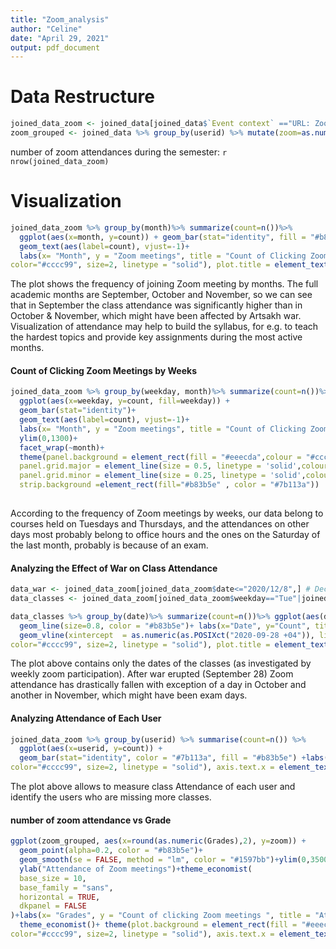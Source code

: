 ```yaml
---
title: "Zoom_analysis"
author: "Celine"
date: "April 29, 2021"
output: pdf_document
---
```


# Data Restructure

```r
joined_data_zoom <- joined_data[joined_data$`Event context` =="URL: Zoom link",]
zoom_grouped <- joined_data %>% group_by(userid) %>% mutate(zoom=as.numeric(n()))
```

number of zoom attendances during the semester: `r nrow(joined_data_zoom)`

# Visualization 

```r
joined_data_zoom %>% group_by(month)%>% summarize(count=n())%>% 
  ggplot(aes(x=month, y=count)) + geom_bar(stat="identity", fill = "#b83b5e", color = "#7b113a", size = 2)+ 
  geom_text(aes(label=count), vjust=-1)+
  labs(x= "Month", y = "Zoom meetings", title = "Count of Clicking Zoom Meetings by Month") +theme_economist()+ theme(plot.background = element_rect(fill = "#eeecda",
color="#cccc99", size=2, linetype = "solid"), plot.title = element_text(vjust = 4, hjust =0.5))
```

The plot shows the frequency of joining Zoom meeting by months. The full academic months are September, October and November, so we can see that in September the class attendance was significantly higher than in October & November, which might have been affected by Artsakh war. Visualization of attendance may help to build the syllabus, for e.g. to teach the hardest topics and provide key assignments during the most active months.

#### Count of Clicking Zoom Meetings by Weeks




```r
joined_data_zoom %>% group_by(weekday, month)%>% summarize(count=n())%>% 
  ggplot(aes(x=weekday, y=count, fill=weekday)) + 
  geom_bar(stat="identity")+
  geom_text(aes(label=count), vjust=-1)+
  labs(x= "Month", y = "Zoom meetings", title = "Count of Clicking Zoom Meetings by Weeks")+
  ylim(0,1300)+
  facet_wrap(~month)+ 
  theme(panel.background = element_rect(fill = "#eeecda",colour = "#cccc99",size = 0.5, linetype = "solid"),
  panel.grid.major = element_line(size = 0.5, linetype = 'solid',colour = "white"), 
  panel.grid.minor = element_line(size = 0.25, linetype = 'solid',colour = "white"),
  strip.background =element_rect(fill="#b83b5e" , color = "#7b113a"))
  
```

According to the frequency of Zoom meetings by weeks, our data belong to courses held on Tuesdays and Thursdays, and the attendances on other days most probably belong to office hours and the ones on the Saturday of the last month, probably is because of an exam.


#### Analyzing the Effect of War on Class Attendance

```r
data_war <- joined_data_zoom[joined_data_zoom$date<="2020/12/8",] # Dec 8 was last day of classes
data_classes <- joined_data_zoom[joined_data_zoom$weekday=="Tue"|joined_data_zoom$weekday=="Thu",]
```


```r
data_classes %>% group_by(date)%>% summarize(count=n())%>% ggplot(aes(date,count)) +
  geom_line(size=0.8, color = "#b83b5e")+ labs(x="Date", y="Count", title="The Effect of Artsakh War on Class Attendance")+ 
  geom_vline(xintercept  = as.numeric(as.POSIXct("2020-09-28 +04")), linetype= 5, color= "red")+theme_economist()+ theme(plot.background = element_rect(fill = "#eeecda",
color="#cccc99", size=2, linetype = "solid"), plot.title = element_text(vjust = 3, hjust =0.5))
```

The plot above contains only the dates of the classes (as investigated by weekly zoom participation). After war erupted (September 28) Zoom attendance has drastically fallen with exception of a day in October and another in November, which might have been exam days.



#### Analyzing Attendance of Each User

```r
joined_data_zoom %>% group_by(userid) %>% summarise(count=n()) %>% 
  ggplot(aes(x=userid, y=count)) + 
  geom_bar(stat="identity", color = "#7b113a", fill = "#b83b5e") +labs(x= "User ID", y = "Count of clicking Zoom meetings ", title = "Attendance to Classes of Each User",vjust=-1)+theme_economist()+ theme(plot.background = element_rect(fill = "#eeecda",
color="#cccc99", size=2, linetype = "solid"), axis.text.x = element_text(angle = 90, vjust = 0.5, hjust=1, size = 7), plot.title = element_text(vjust = 3, hjust =0.5))
```

The plot above allows to measure class Attendance of each user and identify the users who are missing more classes.




#### number of zoom attendance vs Grade


```r
ggplot(zoom_grouped, aes(x=round(as.numeric(Grades),2), y=zoom)) + 
  geom_point(alpha=0.2, color = "#b83b5e")+
  geom_smooth(se = FALSE, method = "lm", color = "#1597bb")+ylim(0,3500)+
  ylab("Attendance of Zoom meetings")+theme_economist(
  base_size = 10,
  base_family = "sans",
  horizontal = TRUE,
  dkpanel = FALSE
)+labs(x= "Grades", y = "Count of clicking Zoom meetings ", title = "Attendance vs Grades",vjust=-1)+
  theme_economist()+ theme(plot.background = element_rect(fill = "#eeecda",
color="#cccc99", size=2, linetype = "solid"), axis.text.x = element_text(angle = 90, vjust = 0.5, hjust=1, size = 7), plot.title = element_text(vjust = 3, hjust =0.5))
```

